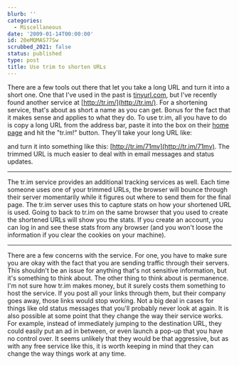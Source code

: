 ```yaml
---
blurb: ''
categories:
  - Miscellaneous
date: '2009-01-14T00:00:00'
id: 20eMQMAS77Sw
scrubbed_2021: false
status: published
type: post
title: Use trim to shorten URLs
---
```


There are a few tools out there that let you take a long URL and
turn it into a short one. One that I've used in the past is
[tinyurl.com](http://tinyurl.com/), but I've recently found another
service at [http://tr.im/](http://tr.im/). For a shortening
service, that's about as short a name as you can get. Bonus for the
fact that it makes sense and applies to what they do. To use tr.im,
all you have to do is copy a long URL from the address bar, paste
it into the box on their [home page](http://tr.im/) and hit the
"tr.im!" button. They'll take your long URL like:


and turn it into something like this:
[http://tr.im/71mv](http://tr.im/71mv). The trimmed URL is much
easier to deal with in email messages and status updates.

* * * * *

The tr.im service provides an additional tracking services as well.
Each time someone uses one of your trimmed URLs, the browser will
bounce through their server momentarily while it figures out where
to send them for the final page. The tr.im server uses this to
capture stats on how your shortened URL is used. Going to back to
tr.im on the same browser that you used to create the shortened
URLs will show you the stats. If you create an account, you can log
in and see these stats from any browser (and you won't loose the
information if you clear the cookies on your machine).

* * * * *

There are a few concerns with the service. For one, you have to
make sure you are okay with the fact that you are sending traffic
through their servers. This shouldn't be an issue for anything
that's not sensitive information, but it's something to think
about. The other thing to think about is permanence. I'm not sure
how tr.im makes money, but it surely costs them something to host
the service. If you post all your links through them, but their
company goes away, those links would stop working. Not a big deal
in cases for things like old status messages that you'll probably
never look at again. It is also possible at some point that they
change the way their service works. For example, instead of
immediately jumping to the destination URL, they could easily put
an ad in between, or even launch a pop-up that you have no control
over. It seems unlikely that they would be that aggressive, but as
with any free service like this, it is worth keeping in mind that
they can change the way things work at any time.
